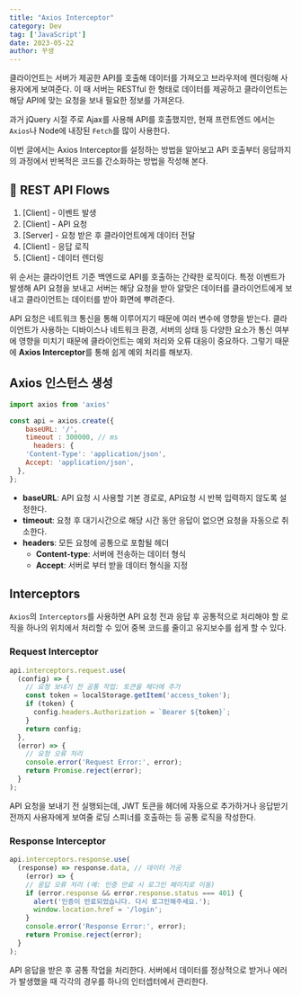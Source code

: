 ```yaml
---
title: "Axios Interceptor"
category: Dev
tag: ['JavaScript']
date: 2023-05-22
author: 꾸생
---
```


클라이언트는 서버가 제공한 API를 호출해 데이터를 가져오고 브라우저에 렌더링해 사용자에게 보여준다. 이 때 서버는 RESTful 한 형태로 데이터를 제공하고 클라이언트는 해당 API에 맞는 요청을 보내 필요한 정보를 가져온다.

과거 jQuery 시절 주로 Ajax를 사용해 API를 호출했지만, 현재 프런트엔드 에서는 `Axios`나 Node에 내장된 `Fetch`를 많이 사용한다.

이번 글에서는 Axios Interceptor를 설정하는 방법을 알아보고 API 호출부터 응답까지의 과정에서 반복적은 코드를 간소화하는 방법을 작성해 본다.

## 🚥 REST API Flows
1. [Client] - 이벤트 발생
2. [Client] - API 요청
3. [Server] - 요청 받은 후 클라이언트에게 데이터 전달
4. [Client] - 응답 로직
5. [Client] - 데이터 렌더링

위 순서는 클라이언트 기준 백엔드로 API를 호출하는 간략한 로직이다. 특정 이벤트가 발생해 API 요청을 보내고 서버는 해당 요청을 받아 알맞은 데이터를 클라이언트에게 보내고 클라이언트는 데이터를 받아 화면에 뿌려준다.

API 요청은 네트워크 통신을 통해 이루어지기 때문에 여러 변수에 영향을 받는다. 클라이언트가 사용하는 디바이스나 네트워크 환경, 서버의 상태 등 다양한 요소가 통신 여부에 영향을 미치기 때문에 클라이언트는 예외 처리와 오류 대응이 중요하다. 그렇기 때문에 **Axios Interceptor**를 통해 쉽게 예외 처리를 해보자.

## Axios 인스턴스 생성

```jsx
import axios from 'axios'

const api = axios.create({
	baseURL: '/',
	timeout : 300000, // ms
	  headers: {
    'Content-Type': 'application/json',
    Accept: 'application/json',
  },
};
```

- **baseURL**: API 요청 시 사용할 기본 경로로, API요청 시 반복 입력하지 않도록 설정한다.
- **timeout**: 요청 후 대기시간으로 해당 시간 동안 응답이 없으면 요청을 자동으로 취소한다.
- **headers**: 모든 요청에 공통으로 포함될 헤더
  - **Content-type**: 서버에 전송하는 데이터 형식
  - **Accept**: 서버로 부터 받을 데이터 형식을 지정


## Interceptors

`Axios`의 `Interceptors`를 사용하면 API 요청 전과 응답 후 공통적으로 처리해야 할 로직을 하나의 위치에서 처리할 수 있어 중복 코드를 줄이고 유지보수를 쉽게 할 수 있다.

### Request Interceptor

```jsx
api.interceptors.request.use(
  (config) => {
    // 요청 보내기 전 공통 작업: 토큰을 헤더에 추가
    const token = localStorage.getItem('access_token');
    if (token) {
      config.headers.Authorization = `Bearer ${token}`;
    }
    return config;
  },
  (error) => {
    // 요청 오류 처리
    console.error('Request Error:', error);
    return Promise.reject(error);
  }
);
```

API 요청을 보내기 전 실행되는데, JWT 토큰을 헤더에 자동으로 추가하거나 응답받기 전까지 사용자에게 보여줄 로딩 스피너를 호출하는 등 공통 로직을 작성한다.

### Response Interceptor

```jsx
api.interceptors.response.use(
  (response) => response.data, // 데이터 가공
	(error) => {
    // 응답 오류 처리 (예: 인증 만료 시 로그인 페이지로 이동)
    if (error.response && error.response.status === 401) {
      alert('인증이 만료되었습니다. 다시 로그인해주세요.');
      window.location.href = '/login';
    }
    console.error('Response Error:', error);
    return Promise.reject(error);
  }
);
```

API 응답을 받은 후 공통 작업을 처리한다. 서버에서 데이터를 정상적으로 받거나 에러가 발생했을 때 각각의 경우를 하나의 인터셉터에서 관리한다.

